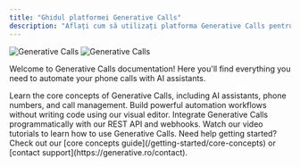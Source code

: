 ```yaml
---
title: "Ghidul platformei Generative Calls"
description: "Aflați cum să utilizați platforma Generative Calls pentru a vă automatiza apelurile telefonice cu ajutorul asistenților AI"
---
```


<img
  className="block dark:hidden"
  src="https://autocalls.ai/ogimage-en.jpg"
  alt="Generative Calls"
/>
<img
  className="hidden dark:block"
  src="https://autocalls.ai/ogimage-en.jpg"
  alt="Generative Calls"
/>

Welcome to Generative Calls documentation! Here you'll find everything you need to
automate your phone calls with AI assistants.

<CardGroup cols={2}>
  <Card
    title="Platform Guide"
    icon="book"
    href="/platform-guide/overview"
    color="#06df4b">
    Learn the core concepts of Generative Calls, including AI assistants, phone
    numbers, and call management.
  </Card>
  <Card
    title="No-Code Automation"
    icon="wand-magic-sparkles"
    href="/automation-platform/introduction"
    color="pink">
    Build powerful automation workflows without writing code using our visual
    editor.
  </Card>
  <Card
    title="API Reference"
    icon="code"
    href="/api-reference/introduction"
    color="blue">
    Integrate Generative Calls programmatically with our REST API and webhooks.
  </Card>
  <Card
    title="Video tutorials"
    icon="video"
    href="/automation-platform/tutorials/"
    color="red">
    Watch our video tutorials to learn how to use Generative Calls.
  </Card>
</CardGroup>

<Note>
  Need help getting started? Check out our [core concepts
  guide](/getting-started/core-concepts) or [contact
  support](https://generative.ro/contact).
</Note>
